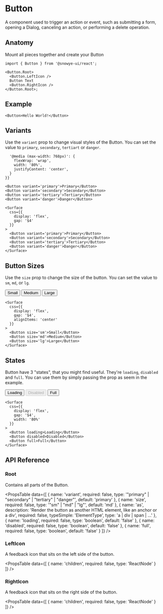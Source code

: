 
# Button

A component used to trigger an action or event, such as submitting a form, opening a Dialog, canceling an action, or performing a delete operation.

## Anatomy

Mount all pieces together and create your Button

```tsx
import { Button } from '@snowye-ui/react';

<Button.Root>
  <Button.LeftIcon />
  Button Text
  <Button.RightIcon />
</Button.Root>;
```

## Example

<HeroContainer>
  <ButtonDemo />
</HeroContainer>

```tsx
<Button>Hello World!</Button>
```

## Variants

Use the `variant` prop to change visual styles of the Button. You can set the value to `primary`, `secondary`, `tertiart` or `danger`.

<HeroContainer>
  <Surface 
    css={{
      display: 'flex',
      gap: '$4',

      '@media (max-width: 768px)': {
        flexWrap: 'wrap',
        width: '80%',
        justifyContent: 'center',
      }
    }}
  >
    <Button variant='primary'>Primary</Button>
    <Button variant='secondary'>Secondary</Button>
    <Button variant='tertiary'>Tertiary</Button>
    <Button variant='danger'>Danger</Button>
  </Surface>
</HeroContainer>

```tsx
<Surface 
  css={{
    display: 'flex',
    gap: '$4'
  }}
>
  <Button variant='primary'>Primary</Button>
  <Button variant='secondary'>Secondary</Button>
  <Button variant='tertiary'>Tertiary</Button>
  <Button variant='danger'>Danger</Button>
</Surface>
```

## Button Sizes

Use the `size` prop to change the size of the button. You can set the value to `sm`, `md`, or `lg`.

<HeroContainer>
  <Surface 
    css={{
      display: 'flex',
      gap: '$4',
      alignItems: 'center'
    }}
  >
    <Button size='sm'>Small</Button>
    <Button size='md'>Medium</Button>
    <Button size='lg'>Large</Button>
  </Surface>
</HeroContainer>

```tsx
<Surface 
  css={{
    display: 'flex',
    gap: '$4',
    alignItems: 'center'
  }}
>
  <Button size='sm'>Small</Button>
  <Button size='md'>Medium</Button>
  <Button size='lg'>Large</Button>
</Surface>
```

## States

Button have 3 "states", that you might find useful. They're `loading`, `disabled` and `full`.
You can use them by simply passing the prop as seem in the example.

<HeroContainer>
  <Surface 
    css={{
      display: 'flex',
      gap: '$4',
      width: '80%'
    }}
  >
    <Button loading>Loading</Button>
    <Button disabled>Disabled</Button>
    <Button full>Full</Button>
  </Surface>
</HeroContainer>

```tsx
<Surface 
  css={{
    display: 'flex',
    gap: '$4',
    width: '80%'
  }}
>
  <Button loading>Loading</Button>
  <Button disabled>Disabled</Button>
  <Button full>Full</Button>
</Surface>
```

## API Reference

### Root

Contains all parts of the Button.

<PropsTable
  data={[
    {
      name: 'variant',
      required: false,
      type: '"primary" | "secondary" | "tertiary" | "danger"',
      default: 'primary'
    },
    {
      name: 'size',
      required: false,
      type: '"sm" | "md" | "lg"',
      default: 'md'
    },
    {
      name: 'as',
      description:
        'Render the button as another HTML element, like an anchor or a div',
      required: false,
      typeSimple: 'ElementType',
      type: 'a | div | span | ...'
    },
    {
      name: 'loading',
      required: false,
      type: 'boolean',
      default: 'false'
    },
    {
      name: 'disabled',
      required: false,
      type: 'boolean',
      default: 'false'
    },
    {
      name: 'full',
      required: false,
      type: 'boolean',
      default: 'false'
    }
  ]}
/>

### LeftIcon

A feedback icon that sits on the left side of the button.

<PropsTable
  data={[
    {
      name: 'children',
      required: false,
      type: 'ReactNode'
    }
  ]}
/>

### RightIcon

A feedback icon that sits on the right side of the button.

<PropsTable
  data={[
    {
      name: 'children',
      required: false,
      type: 'ReactNode'
    }
  ]}
/>

